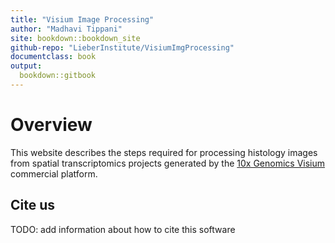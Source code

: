 ```yaml
---
title: "Visium Image Processing"
author: "Madhavi Tippani"
site: bookdown::bookdown_site
github-repo: "LieberInstitute/VisiumImgProcessing"
documentclass: book
output:
  bookdown::gitbook
---
```


# Overview {-}

This website describes the steps required for processing histology images from spatial transcriptomics projects generated by the [10x Genomics Visium](https://www.10xgenomics.com/spatial-transcriptomics) commercial platform.

## Cite us {-}

TODO: add information about how to cite this software
